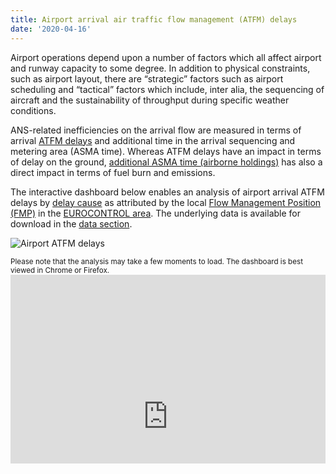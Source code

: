 ```yaml
---
title: Airport arrival air traffic flow management (ATFM) delays
date: '2020-04-16'
---
```

<style type="text/css">
.img-responsive {
    margin: 0 auto;
    max-width: 75%
}

.resp-container {
    position: relative;
    overflow: hidden;
    padding-top: 60.0%;
}

.resp-iframe {
    position: absolute;
    top: 0;
    left: 0;
    width: 100%;
    height: 150%;
    border: 0;
}
</style>

<div class="container">
<div class="row align-items-start">
<div class="col-sm-9">
Airport operations depend upon a number of factors which all affect airport and runway capacity to some degree. In addition to physical constraints, such as airport layout, there are “strategic” factors such as airport scheduling and “tactical” factors which include, inter alia, the sequencing of aircraft and the sustainability of throughput during specific weather conditions.

ANS-related inefficiencies on the arrival flow are measured in terms of arrival [ATFM delays](/definition/atfm-delay/) and additional time in the arrival sequencing and metering area (ASMA time). Whereas ATFM delays have an impact in terms of delay on the ground, [additional ASMA time (airborne holdings)](/efficiency/asma/)  has also a direct impact in terms of fuel burn and emissions.  

The interactive dashboard below enables an analysis of airport arrival ATFM delays by [delay cause](/definition/atfm-delay-codes/) as attributed by the local [Flow Management Position (FMP)](/acronym/fmp/) in the [EUROCONTROL area](/definition/eurocontrol-area/). The underlying data is available for download in the [data section](/data/).
</div>
<div class="col-sm-3">
<div class="card border-0">
  <img class="card-img-top" src="/images/cap/ectl_cap_apt.jpg" alt="Airport ATFM delays">
</div></div></div></div>
<small>Please note that the analysis may take a few moments to load. The dashboard is best viewed in Chrome or Firefox.</small>
<div class="resp-container">
<iframe class="resp-iframe" src="https://datastudio.google.com/embed/reporting/e6c6b4fb-bfb2-4c5c-ad8b-c0261c3e588a/page/fV7PB" frameborder="0" style="border:0" allowfullscreen></iframe>
</div>
